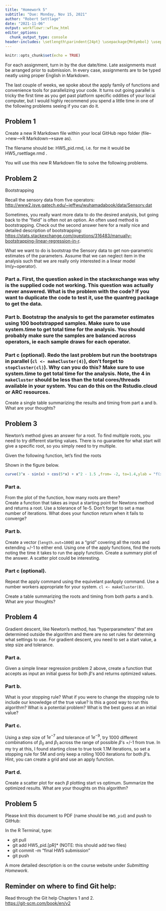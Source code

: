 ```yaml
---
title: "Homework 5"
subtitle: "Due: Monday, Nov 15, 2021"
author: "Robert Settlage"
date: "2021-11-06"
output: workflowr::wflow_html
editor_options:
  chunk_output_type: console
header-includes: \setlength\parindent{24pt} \usepackage{MnSymbol} \usepackage{mathrsfs}
---
```


```r
knitr::opts_chunk$set(echo = TRUE)
```

For each assignment, turn in by the due date/time.  Late assignments must be arranged prior to submission.  In every case, assignments are to be typed neatly using proper English in Markdown.  

The last couple of weeks, we spoke about the apply family of functions and convenience tools for parallelizing your code.  It turns out going parallel is tricky the first time as you get past platform specific oddities of your local computer, but I would highly recommend you spend a little time in one of the  following problems seeing if you can do it.  

## Problem 1

Create a new R Markdown file within your local GitHub repo folder (file-->new-->R Markdown-->save as).

The filename should be: HW5_pid.rmd, i.e. for me it would be HW5_rsettlage.rmd .

You will use this new R Markdown file to solve the following problems.

  
## Problem 2

Bootstrapping

Recall the sensory data from five operators:    
<http://www2.isye.gatech.edu/~jeffwu/wuhamadabook/data/Sensory.dat> 

Sometimes, you really want more data to do the desired analysis, but going back to the "field" is often not an option. An often used method is bootstrapping.  Check out the second answer here for a really nice and detailed description of bootstrapping:
<https://stats.stackexchange.com/questions/316483/manually-bootstrapping-linear-regression-in-r>.

What we want to do is bootstrap the Sensory data to get non-parametric estimates of the parameters.  Assume that we can neglect item in the analysis such that we are really only interested in a linear model lm(y~operator).

### Part a.  First, the question asked in the stackexchange was why is the supplied code not working.  This question was actually never answered.  What is the problem with the code?  If you want to duplicate the code to test it, use the quantreg package to get the data.

### Part b. Bootstrap the analysis to get the parameter estimates using 100 bootstrapped samples.  Make sure to use system.time to get total time for the analysis.  You should probably make sure the samples are balanced across operators, ie each sample draws for each operator.

### Part c (optional). Redo the last problem but run the bootstraps in parallel (`cl <- makeCluster(4)`), don't forget to `stopCluster(cl)`).  Why can you do this?  Make sure to use system.time to get total time for the analysis.  Note, the 4 in `makeCluster` should be less  than the total cores/threads available in your system.  You can do this on the Rstudio.cloud or ARC resources.

Create a single table summarizing the results and timing from part a and b.  What are your thoughts?

## Problem 3

Newton's method gives an answer for a root.  To find multiple roots, you need to try different starting values.  There is no guarantee for what start will give a specific root, so you simply need to try multiple.  

Given the following function, let's find the roots
\begin{equation}
f(x) = 3^x - sin(x) + cos(5*x) + x^2 - 1.5
\end{equation}

Shown in the figure below.

```r
curve(3^x - sin(x) + cos(5*x) + x^2 - 1.5 ,from= -2, to=1.4,ylab = "f(x)", ylim=c(-2,5))
```


### Part a.  
From the plot of the function, how many roots are there?  
Create a function that takes as input a starting point for Newtons method and returns a root.  Use a tolerance of 1e-5.  Don't forget to set a max number of iterations.  What does your function return when it fails to converge?  

### Part b.
Create a vector (`length.out=1000`) as a "grid" covering all the roots and extending +/-1 to either end.  Using one of the apply functions, find the roots noting the time it takes to run the apply function.  Create a summary plot of the answer.  A scatter plot could be interesting.  

### Part c (optional).
Repeat the apply command using the equivelant parApply command.  Use a number workers appropriate for your system.  `cl <- makeCluster(8)`.

Create a table summarizing the roots and timing from both parts a and b.  What are your thoughts?


## Problem 4

Gradient descent, like Newton's method, has "hyperparameters" that are determined outside the algorithm and there are no set rules for determing what settings to use.  For gradient descent, you need to set a start value, a step size and tolerance.  

### Part a.
Given a simple linear regression problem 2 above, create a function that accepts as input an initial guess for both $\beta$'s and returns optimized values.

### Part b.

What is your stopping rule?  What if you were to change the stopping rule to include our knowledge of the true value?  Is this a good way to run this algorithm?  What is a potential problem?  What is the best guess at an initial value?

### Part c.

Using a step size of $1e^{-7}$ and tolerance of $1e^{-9}$, try 1000 different combinations of $\beta_0$ and $\beta_1$ across the range of possible $\beta$'s +/-1 from true.  In my try at this, I found starting close to true took 1.1M iterations, so set a stopping rule for 5M and only keep a rolling 1000 iterations for both $\beta$'s.  Hint, you can create a grid and use an apply function.


### Part d. 
Create a scatter plot for each $\beta$ plotting start vs optimum.  Summarize the optimized results.  What are your thoughts on this algorithm?


## Problem 5
Please knit this document to PDF (name should be `HW5_pid`) and push to GitHub:

In the R Terminal, type:  

* git pull  
* git add HW5\_pid.[pR]*  (NOTE: this should add two files)  
* git commit -m "final HW5 submission"   
* git push

A more detailed description is on the course website under *Submitting Homework*.

## Reminder on where to find Git help:  
Read through the Git help Chapters 1 and 2.  
<https://git-scm.com/book/en/v2>




